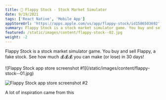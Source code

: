 ```yaml
---
title: 🚀 Flappy Stock - Stock Market Simulator
date: 9/19/2021
tags: ['React Native', 'Mobile App']
appStoreUrl: 'https://apps.apple.com/us/app/flappy-stock/id1586503692'
summary: Flappy Stock is a stock market simulator game. You buy and sell Flappy, a fake stock. See how much 💰💰💰 you can make (or lose) in 30 days!
featured: /static/images/content/flappy-stock--02.jpg
weight: -2
---
```


Flappy Stock is a stock market simulator game. You buy and sell Flappy, a fake stock. See how much 💰💰💰 you can make (or lose) in 30 days!

<div className="grid grid-cols-2 gap-2">
![Flappy Stock app store screenshot #1](/static/images/content/flappy-stock--01.jpg)

![Flappy Stock app store screenshot #2](/static/images/content/flappy-stock--02.jpg)

</div>

A lot of inspiration came from this 
